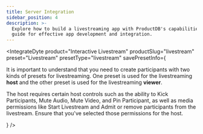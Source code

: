 ```yaml
---
title: Server Integration
sidebar_position: 4
description: >-
  Explore how to build a livestreaming app with ProductDB's capabilities. Follow our
  guide for effective app development and integration.
---
```



<IntegrateDyte
  product="Interactive Livestream"
  productSlug="livestream"
  preset="Livestream"
  presetType="livestream"
  savePresetInfo={
    <Admonition type="info">
      <p>
        It is important to understand that you need to create participants with
        two kinds of presets for livestreaming. One preset is used for the
        livestreaming <b>host</b> and the other preset is used for the
        livestreaming <b>viewer</b>.
      </p>
      <p>
        The host requires certain host controls such as the ability to Kick
        Participants, Mute Audio, Mute Video, and Pin Participant, as well as
        media permissions like Start Livestream and Admit or remove participants
        from the livestream. Ensure that you've selected those permissions for
        the host.
      </p>
    </Admonition>
  }
/>

<head>
  <title>Server Integration Guide</title>
  <meta name="description" content="Explore how to build a livestreaming app with ProductDB's capabilities. Follow our guide for effective app development and integration."/>
</head>
